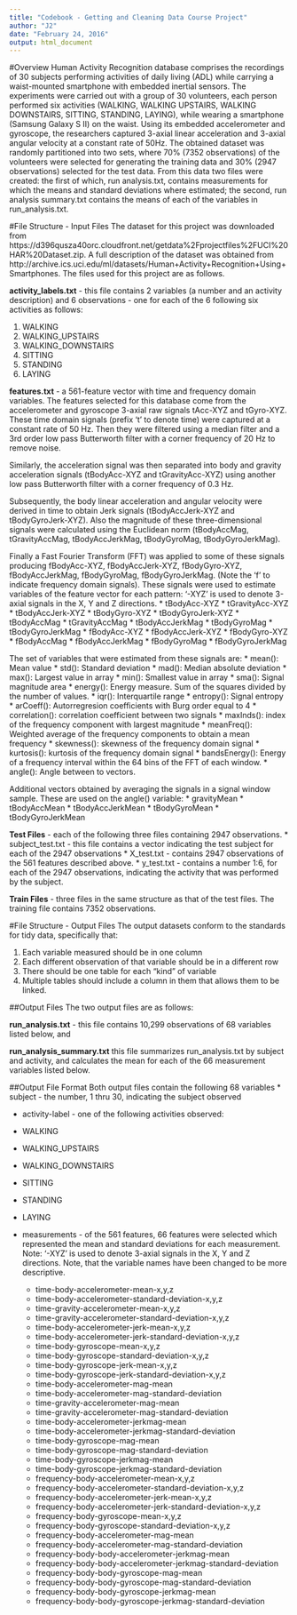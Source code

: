 ```yaml
---
title: "Codebook - Getting and Cleaning Data Course Project"
author: "J2"
date: "February 24, 2016"
output: html_document
---
```


#Overview
Human Activity Recognition database comprises the recordings of 30 subjects performing activities of daily living (ADL) while carrying a waist-mounted smartphone with embedded inertial sensors.  The experiments were carried out with a group of 30 volunteers, each person performed six activities (WALKING, WALKING UPSTAIRS, WALKING DOWNSTAIRS, SITTING, STANDING, LAYING), while wearing a smartphone (Samsung Galaxy S II) on the waist.  Using its embedded accelerometer and gyroscope, the researchers captured 3-axial linear acceleration and 3-axial angular velocity at a constant rate of 50Hz.  The obtained dataset was randomly partitioned into two sets, where 70% (7352 observations) of the volunteers were selected for generating the training data and 30% (2947 observations) selected for the test data.    From this data two files were created: the first of which, run analysis.txt, contains measurements for which the means and standard deviations where estimated; the second, run analysis summary.txt contains the means of each of the variables in run_analysis.txt.

#File Structure - Input Files
The dataset for this project was downloaded from https://d396qusza40orc.cloudfront.net/getdata%2Fprojectfiles%2FUCI%20HAR%20Dataset.zip.  A full description of the dataset was obtained from http://archive.ics.uci.edu/ml/datasets/Human+Activity+Recognition+Using+Smartphones.  The files used for this project are as follows.

**activity_labels.txt** - this file contains 2 variables (a number and an activity description) and 6 observations  -  one for each of the 6 following six activities as follows:

1.  WALKING
2.  WALKING_UPSTAIRS
3.  WALKING_DOWNSTAIRS
4.  SITTING
5.  STANDING
6.  LAYING

**features.txt** - a 561-feature vector with time and frequency domain variables.   The features selected for this database come from the accelerometer and gyroscope 3-axial raw signals tAcc-XYZ and tGyro-XYZ. These time domain signals (prefix 't' to denote time) were captured at a constant rate of 50 Hz. Then they were filtered using a median filter and a 3rd order low pass Butterworth filter with a corner frequency of 20 Hz to remove noise. 

Similarly, the acceleration signal was then separated into body and gravity acceleration signals (tBodyAcc-XYZ and tGravityAcc-XYZ) using another low pass Butterworth filter with a corner frequency of 0.3 Hz.  

Subsequently, the body linear acceleration and angular velocity were derived in time to obtain Jerk signals (tBodyAccJerk-XYZ and tBodyGyroJerk-XYZ). Also the magnitude of these three-dimensional signals were calculated using the Euclidean norm (tBodyAccMag, tGravityAccMag, tBodyAccJerkMag, tBodyGyroMag, tBodyGyroJerkMag).  

Finally a Fast Fourier Transform (FFT) was applied to some of these signals producing fBodyAcc-XYZ, fBodyAccJerk-XYZ, fBodyGyro-XYZ, fBodyAccJerkMag, fBodyGyroMag, fBodyGyroJerkMag. (Note the 'f' to indicate frequency domain signals).  These signals were used to estimate variables of the feature vector for each pattern:  '-XYZ' is used to denote 3-axial signals in the X, Y and Z directions.
*	tBodyAcc-XYZ
*	tGravityAcc-XYZ
*	tBodyAccJerk-XYZ
*	tBodyGyro-XYZ
*	tBodyGyroJerk-XYZ
*	tBodyAccMag
*	tGravityAccMag
*	tBodyAccJerkMag
*	tBodyGyroMag
*	tBodyGyroJerkMag
*	fBodyAcc-XYZ
*	fBodyAccJerk-XYZ
*	fBodyGyro-XYZ
*	fBodyAccMag
*	fBodyAccJerkMag
*	fBodyGyroMag
*	fBodyGyroJerkMag

The set of variables that were estimated from these signals are: 
*	mean(): Mean value
*	std(): Standard deviation
*	mad(): Median absolute deviation 
*	max(): Largest value in array
*	min(): Smallest value in array
*	sma(): Signal magnitude area
*	energy(): Energy measure. Sum of the squares divided by the number of values. 
*	iqr(): Interquartile range 
*	entropy(): Signal entropy
*	arCoeff(): Autorregresion coefficients with Burg order equal to 4
*	correlation(): correlation coefficient between two signals
*	maxInds(): index of the frequency component with largest magnitude
*	meanFreq(): Weighted average of the frequency components to obtain a mean frequency
*	skewness(): skewness of the frequency domain signal 
*	kurtosis(): kurtosis of the frequency domain signal 
*	bandsEnergy(): Energy of a frequency interval within the 64 bins of the FFT of each window.
*	angle(): Angle between to vectors.

Additional vectors obtained by averaging the signals in a signal window sample. These are used on the angle() variable:
*	gravityMean
*	tBodyAccMean
*	tBodyAccJerkMean
*	tBodyGyroMean
*	tBodyGyroJerkMean

**Test Files** - each of the following three files containing 2947 observations.
*	subject_test.txt - this file contains a vector indicating the test subject for each of the 2947 observations
*	X_test.txt - contains 2947 observations of the 561 features described above.
*	y_test.txt - contains a number 1:6, for each of the 2947 observations, indicating the activity that was performed by the subject.

**Train Files** - three files in the same structure as that of the test files.  The training file contains 7352 observations.

#File Structure - Output Files 
The output datasets conform to the standards for tidy data, specifically that:

1.	Each variable measured should be in one column
2.	Each different observation of that variable should be in a different row
3.	There should be one table for each "kind" of variable
4.	Multiple tables should include a column in them that allows them to be linked.

##Output Files 
The two output files are as follows:

**run_analysis.txt** - this file contains 10,299 observations of  68 variables listed below, and

**run_analysis_summary.txt** this file summarizes run_analysis.txt by subject and activity, and calculates the mean for each of the 66 measurement variables listed below.

##Output File Format
Both output files contain the following 68 variables
*	subject - the number, 1 thru 30, indicating the subject observed

*	activity-label - one of the following activities observed:
  + WALKING
  +	WALKING_UPSTAIRS
  +	WALKING_DOWNSTAIRS
  +	SITTING
  +	STANDING
  +	LAYING

* measurements  - of the 561 features, 66 features were selected which represented the mean and standard deviations for each measurement.  Note: '-XYZ' is used to denote 3-axial signals in the X, Y and Z directions.  Note, that the variable names have been changed to be more descriptive.
  +	time-body-accelerometer-mean-x,y,z
  +	time-body-accelerometer-standard-deviation-x,y,z
  +	time-gravity-accelerometer-mean-x,y,z
  +	time-gravity-accelerometer-standard-deviation-x,y,z
  +	time-body-accelerometer-jerk-mean-x,y,z
  +	time-body-accelerometer-jerk-standard-deviation-x,y,z
  +	time-body-gyroscope-mean-x,y,z
  +	time-body-gyroscope-standard-deviation-x,y,z
  +	time-body-gyroscope-jerk-mean-x,y,z
  +	time-body-gyroscope-jerk-standard-deviation-x,y,z
  +	time-body-accelerometer-mag-mean
  +	time-body-accelerometer-mag-standard-deviation
  +	time-gravity-accelerometer-mag-mean
  +	time-gravity-accelerometer-mag-standard-deviation
  +	time-body-accelerometer-jerkmag-mean
  +	time-body-accelerometer-jerkmag-standard-deviation
  +	time-body-gyroscope-mag-mean
  +	time-body-gyroscope-mag-standard-deviation
  +	time-body-gyroscope-jerkmag-mean
  +	time-body-gyroscope-jerkmag-standard-deviation
  +	frequency-body-accelerometer-mean-x,y,z
  +	frequency-body-accelerometer-standard-deviation-x,y,z
  +	frequency-body-accelerometer-jerk-mean-x,y,z
  +	frequency-body-accelerometer-jerk-standard-deviation-x,y,z
  +	frequency-body-gyroscope-mean-x,y,z
  +	frequency-body-gyroscope-standard-deviation-x,y,z
  +	frequency-body-accelerometer-mag-mean
  +	frequency-body-accelerometer-mag-standard-deviation
  +	frequency-body-body-accelerometer-jerkmag-mean
  +	frequency-body-body-accelerometer-jerkmag-standard-deviation
  +	frequency-body-body-gyroscope-mag-mean
  +	frequency-body-body-gyroscope-mag-standard-deviation
  +	frequency-body-body-gyroscope-jerkmag-mean
  +	frequency-body-body-gyroscope-jerkmag-standard-deviation
